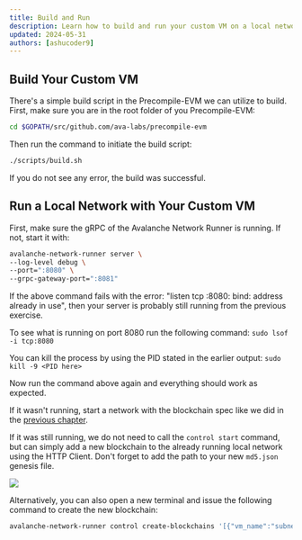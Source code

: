 ```yaml
---
title: Build and Run
description: Learn how to build and run your custom VM on a local network.
updated: 2024-05-31
authors: [ashucoder9]
---
```


## Build Your Custom VM

There's a simple build script in the Precompile-EVM we can utilize to build. First, make sure you are in the root folder of you Precompile-EVM:

```bash
cd $GOPATH/src/github.com/ava-labs/precompile-evm
```

Then run the command to initiate the build script:

```bash
./scripts/build.sh
```

If you do not see any error, the build was successful.

## Run a Local Network with Your Custom VM

First, make sure the gRPC of the Avalanche Network Runner is running. If not, start it with:

```bash
avalanche-network-runner server \
--log-level debug \
--port=":8080" \
--grpc-gateway-port=":8081"
```

<Accordions>
<Accordion title="Troubleshooting Error: `listen tcp :8080: bind: address already in use'">

If the above command fails with the error: "listen tcp :8080: bind: address already in use", then your server is probably still running from the previous exercise.

To see what is running on port 8080 run the following command: `sudo lsof -i tcp:8080`

You can kill the process by using the PID stated in the earlier output: `sudo kill -9 <PID here>`

Now run the command above again and everything should work as expected.

</Accordion>
</Accordions>

If it wasn't running, start a network with the blockchain spec like we did in the [previous chapter](./content/course/customizing-evm/07-your-evm-blockchain/02-create-your-blockchain.mdx).

If it was still running, we do not need to call the `control start` command, but can simply add a new blockchain to the already running local network using the HTTP Client. Don't forget to add the path to your new `md5.json` genesis file.

![](/course/customizing-evm/29.png)

Alternatively, you can also open a new terminal and issue the following command to create the new blockchain:

```bash
avalanche-network-runner control create-blockchains '[{"vm_name":"subnetevm","genesis":"tests/precompile/genesis/sha256.json"}]'
```